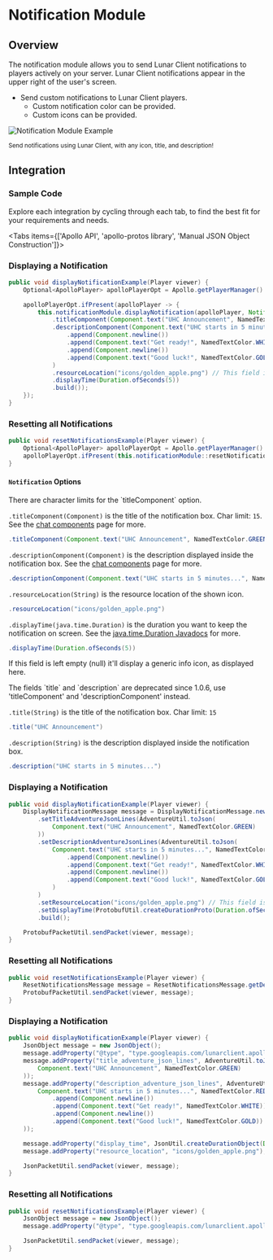 
# Notification Module

## Overview

The notification module allows you to send Lunar Client notifications to players actively on your server. Lunar Client notifications appear in the upper right of the user's screen.

- Send custom notifications to Lunar Client players.
  - Custom notification color can be provided.
  - Custom icons can be provided.

![Notification Module Example](https://i.imgur.com/pBgRxda.png#center)

<div style={{ textAlign: "center" }}>
    <small>Send notifications using Lunar Client, with any icon, title, and description!</small>
</div>

## Integration

### Sample Code
Explore each integration by cycling through each tab, to find the best fit for your requirements and needs.

<Tabs items={['Apollo API', 'apollo-protos library', 'Manual JSON Object Construction']}>

<Tab>

### Displaying a Notification

```java
public void displayNotificationExample(Player viewer) {
    Optional<ApolloPlayer> apolloPlayerOpt = Apollo.getPlayerManager().getPlayer(viewer.getUniqueId());

    apolloPlayerOpt.ifPresent(apolloPlayer -> {
        this.notificationModule.displayNotification(apolloPlayer, Notification.builder()
            .titleComponent(Component.text("UHC Announcement", NamedTextColor.GREEN))
            .descriptionComponent(Component.text("UHC starts in 5 minutes...", NamedTextColor.RED)
                .append(Component.newline())
                .append(Component.text("Get ready!", NamedTextColor.WHITE))
                .append(Component.newline())
                .append(Component.text("Good luck!", NamedTextColor.GOLD))
            )
            .resourceLocation("icons/golden_apple.png") // This field is optional
            .displayTime(Duration.ofSeconds(5))
            .build());
    });
}
```

### Resetting all Notifications

```java
public void resetNotificationsExample(Player viewer) {
    Optional<ApolloPlayer> apolloPlayerOpt = Apollo.getPlayerManager().getPlayer(viewer.getUniqueId());
    apolloPlayerOpt.ifPresent(this.notificationModule::resetNotifications);
}
```

#### `Notification` Options

<Callout type="warning" emoji="⚠️">
  There are character limits for the `titleComponent` option.
</Callout>

`.titleComponent(Component)` is the title of the notification box. Char limit: `15`. See the [chat components](https://docs.advntr.dev/text.html) page for more.

```java
.titleComponent(Component.text("UHC Announcement", NamedTextColor.GREEN))
```

`.descriptionComponent(Component)` is the description displayed inside the notification box. See the [chat components](https://docs.advntr.dev/text.html) page for more.

```java
.descriptionComponent(Component.text("UHC starts in 5 minutes...", NamedTextColor.RED))
```

`.resourceLocation(String)` is the resource location of the shown icon.

```java
.resourceLocation("icons/golden_apple.png")
```

`.displayTime(java.time.Duration)` is the duration you want to keep the notification on screen. See the [java.time.Duration Javadocs](https://docs.oracle.com/javase/8/docs/api/java/time/Duration.html) for more.

```java
.displayTime(Duration.ofSeconds(5))
```

If this field is left empty (null) it'll display a generic info icon, as displayed here.

<Callout type="warning" emoji="⚠️">
  The fields `title` and `description` are deprecated since 1.0.6, use 'titleComponent' and 'descriptionComponent' instead.
</Callout>

`.title(String)` is the title of the notification box. Char limit: `15`

```java
.title("UHC Announcement")
```

`.description(String)` is the description displayed inside the notification box.

```java
.description("UHC starts in 5 minutes...")
```

</Tab>

<Tab>

### Displaying a Notification

```java
public void displayNotificationExample(Player viewer) {
    DisplayNotificationMessage message = DisplayNotificationMessage.newBuilder()
        .setTitleAdventureJsonLines(AdventureUtil.toJson(
            Component.text("UHC Announcement", NamedTextColor.GREEN)
        ))
        .setDescriptionAdventureJsonLines(AdventureUtil.toJson(
            Component.text("UHC starts in 5 minutes...", NamedTextColor.RED)
                .append(Component.newline())
                .append(Component.text("Get ready!", NamedTextColor.WHITE))
                .append(Component.newline())
                .append(Component.text("Good luck!", NamedTextColor.GOLD))
            )
        )
        .setResourceLocation("icons/golden_apple.png") // This field is optional
        .setDisplayTime(ProtobufUtil.createDurationProto(Duration.ofSeconds(5)))
        .build();

    ProtobufPacketUtil.sendPacket(viewer, message);
}
```

### Resetting all Notifications

```java
public void resetNotificationsExample(Player viewer) {
    ResetNotificationsMessage message = ResetNotificationsMessage.getDefaultInstance();
    ProtobufPacketUtil.sendPacket(viewer, message);
}
```

</Tab>

<Tab>

### Displaying a Notification

```java
public void displayNotificationExample(Player viewer) {
    JsonObject message = new JsonObject();
    message.addProperty("@type", "type.googleapis.com/lunarclient.apollo.notification.v1.DisplayNotificationMessage");
    message.addProperty("title_adventure_json_lines", AdventureUtil.toJson(
        Component.text("UHC Announcement", NamedTextColor.GREEN)
    ));
    message.addProperty("description_adventure_json_lines", AdventureUtil.toJson(
        Component.text("UHC starts in 5 minutes...", NamedTextColor.RED)
            .append(Component.newline())
            .append(Component.text("Get ready!", NamedTextColor.WHITE))
            .append(Component.newline())
            .append(Component.text("Good luck!", NamedTextColor.GOLD))
    ));

    message.addProperty("display_time", JsonUtil.createDurationObject(Duration.ofSeconds(5)));
    message.addProperty("resource_location", "icons/golden_apple.png");

    JsonPacketUtil.sendPacket(viewer, message);
}
```

### Resetting all Notifications

```java
public void resetNotificationsExample(Player viewer) {
    JsonObject message = new JsonObject();
    message.addProperty("@type", "type.googleapis.com/lunarclient.apollo.notification.v1.ResetNotificationsMessage");

    JsonPacketUtil.sendPacket(viewer, message);
}
```

</Tab>

</Tabs>
